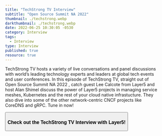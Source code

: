```yaml
---
title: "TechStrong TV Interview"
subtitle: "Open Source Summit NA 2022"
thumbnail: ./techstrong.webp
darkthumbnail: ./techstrong.webp
date: 2022-06-25 10:30:05 -0530
category: Interview
tags:
  - Interview 
type: Interview
published: true
resource: true
---
```




<ResourcesWrapper>
<p>
TechStrong TV hosts a variety of live conversations and panel discussions with world’s leading technology experts and leaders at global tech events and user conferences. In this episode of TechStrong TV, straight out of <Link to="/community/events/open-source-summit-north-america-2022">Open Source Summit NA 2022</Link> , catch guest <Link to="https://layer5.io/community/members/lee-calcote">Lee Calcote</Link> from Layer5 and host Alan Shimel discuss the power of <Link to="/projects">Layer5 projects</Link> in managing service meshes, Kubernetes and the rest of your cloud native infrastucture. They also dive into some of the other network-centric CNCF projects like CoreDNS and gRPC. Tune in now! 
</p>
 <Button primary url="https://digitalanarchist.com/videos/open-source-summit-na-2022/lee-calcote-layer5" class="btn-center" >
 <h3>Check out the TechStrong TV Interview with Layer5!</h3>
 </Button>
</ResourcesWrapper>
